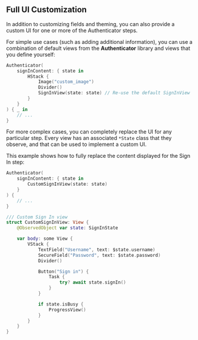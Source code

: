 ## Full UI Customization

In addition to customizing fields and theming, you can also provide a custom UI for one or more of the Authenticator steps.

For simple use cases (such as adding additional information), you can use a combination of default views from the **Authenticator** library and views that you define yourself:

```swift
Authenticator(
    signInContent: { state in
        HStack {
            Image("custom_image")
            Divider()
            SignInView(state: state) // Re-use the default SignInView
        }
    }
) { _ in
    // ...
}
```

For more complex cases, you can completely replace the UI for any particular step. 
Every view has an associated `*State` class that they observe, and that can be used to implement a custom UI.

This example shows how to fully replace the content displayed for the Sign In step:

```swift
Authenticator(
    signInContent: { state in
        CustomSignInView(state: state)
    }
) {
    // ...
}

/// Custom Sign In view
struct CustomSignInView: View {
    @ObservedObject var state: SignInState

    var body: some View {
        VStack {
            TextField("Username", text: $state.username)
            SecureField("Password", text: $state.password)
            Divider()

            Button("Sign in") {
                Task {
                    try? await state.signIn()
                }
            }

            if state.isBusy {
                ProgressView()
            }
        }
    }
}

```
